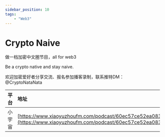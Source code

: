 ---
sidebar_position: 10
tags:
    - "Web3"
---

# Crypto Naive

做一档加密中文圈节目，all for web3

Be a crypto native and stay naive.

欢迎加密爱好者分享交流、报名参加播客录制，联系推特DM：@CryptoNataNata

| 平台 | 地址 |
|:--|:----|
| 小宇宙 | [https://www.xiaoyuzhoufm.com/podcast/60ec57ce52ea083b82c30760](https://www.xiaoyuzhoufm.com/podcast/60ec57ce52ea083b82c30760) |

